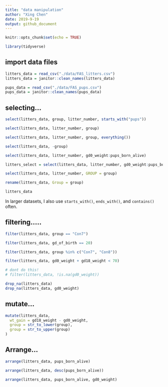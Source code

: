 ```yaml
---
title: "data manipulation"
author: "Xing Chen"
date: 2019-9-19
output: github_document
---
```


```r
knitr::opts_chunk$set(echo = TRUE)

library(tidyverse)
```


## import data files

```r
litters_data = read_csv("./data/FAS_litters.csv")
litters_data = janitor::clean_names(litters_data)

pups_data = read_csv("./data/FAS_pups.csv")
pups_data = janitor::clean_names(pups_data)
```


## selecting...

```r
select(litters_data, group, litter_number, starts_with("pups"))

select(litters_data, litter_number, group)

select(litters_data, litter_number, group, everything())

select(litters_data, -group)

select(litters_data, litter_number, gd0_weight:pups_born_alive)

litters_select = select(litters_data, litter_number, gd0_weight:pups_born_alive)

select(litters_data, litter_number, GROUP = group)

rename(litters_data, Group = group)

litters_data
```

In larger datasets, I also use `starts_with()`, `ends_with()`, and `contains()` often.


## filtering.....

```r
filter(litters_data, group == "Con7")

filter(litters_data, gd_of_birth == 20)

filter(litters_data, group %in% c("Con7", "Con8"))

filter(litters_data, gd0_weight + gd18_weight < 70)

# dont do this!
# filter(litters_data, !is.na(gd0_weight))

drop_na(litters_data)
drop_na(litters_data, gd0_weight)
```


## mutate...

```r
mutate(litters_data,
  wt_gain = gd18_weight - gd0_weight,
  group = str_to_lower(group),
  group = str_to_upper(group)
)
```

## Arrange...

```r
arrange(litters_data, pups_born_alive)

arrange(litters_data, desc(pups_born_alive))

arrange(litters_data, pups_born_alive, gd0_weight)

```



